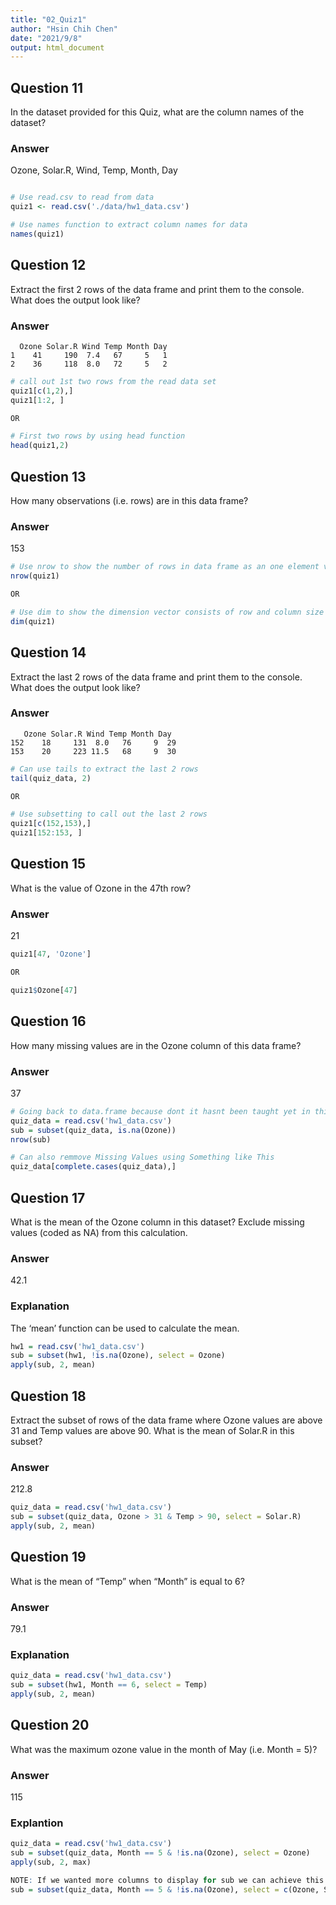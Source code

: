 ```yaml
---
title: "02_Quiz1"
author: "Hsin Chih Chen"
date: "2021/9/8"
output: html_document
---
```


Question 11
-----------
In the dataset provided for this Quiz, what are the column names of the dataset?

### Answer
Ozone, Solar.R, Wind, Temp, Month, Day

```R

# Use read.csv to read from data
quiz1 <- read.csv('./data/hw1_data.csv')

# Use names function to extract column names for data
names(quiz1)

```

Question 12
-----------
Extract the first 2 rows of the data frame and print them to the console. What does the output look like?

### Answer
	  Ozone Solar.R Wind Temp Month Day
	1    41     190  7.4   67     5   1
	2    36     118  8.0   72     5   2

```R
# call out 1st two rows from the read data set
quiz1[c(1,2),]
quiz1[1:2, ] 

OR

# First two rows by using head function
head(quiz1,2)
```

Question 13
-----------
How many observations (i.e. rows) are in this data frame?

### Answer
153

```R
# Use nrow to show the number of rows in data frame as an one element vector
nrow(quiz1)

OR

# Use dim to show the dimension vector consists of row and column size into one vector
dim(quiz1)
```

Question 14
-----------
Extract the last 2 rows of the data frame and print them to the console. What does the output look like?

### Answer

	   Ozone Solar.R Wind Temp Month Day
	152    18     131  8.0   76     9  29
	153    20     223 11.5   68     9  30

```R
# Can use tails to extract the last 2 rows
tail(quiz_data, 2)

OR

# Use subsetting to call out the last 2 rows
quiz1[c(152,153),]
quiz1[152:153, ] 
```

Question 15
-----------
What is the value of Ozone in the 47th row?

### Answer
21

```R
quiz1[47, 'Ozone']

OR

quiz1$Ozone[47]
```

Question 16
-----------
How many missing values are in the Ozone column of this data frame?

### Answer
37

```R
# Going back to data.frame because dont it hasnt been taught yet in this specialization
quiz_data = read.csv('hw1_data.csv')
sub = subset(quiz_data, is.na(Ozone))
nrow(sub)

```

```R
# Can also remmove Missing Values using Something like This
quiz_data[complete.cases(quiz_data),]
```

Question 17
-----------
What is the mean of the Ozone column in this dataset? Exclude missing values (coded as NA) from this calculation.

### Answer
42.1

### Explanation
The 'mean' function can be used to calculate the mean.

```R
hw1 = read.csv('hw1_data.csv')
sub = subset(hw1, !is.na(Ozone), select = Ozone)
apply(sub, 2, mean) 
```

Question 18
-----------
Extract the subset of rows of the data frame where Ozone values are above 31 and Temp values are above 90. What is the mean of Solar.R in this subset?

### Answer
212.8

```R
quiz_data = read.csv('hw1_data.csv')
sub = subset(quiz_data, Ozone > 31 & Temp > 90, select = Solar.R)
apply(sub, 2, mean)
```

Question 19
-----------
What is the mean of "Temp" when "Month" is equal to 6?

### Answer
79.1

### Explanation

```R
quiz_data = read.csv('hw1_data.csv')
sub = subset(hw1, Month == 6, select = Temp)
apply(sub, 2, mean)
```

Question 20
-----------
What was the maximum ozone value in the month of May (i.e. Month = 5)?

### Answer
115

### Explantion

```R
quiz_data = read.csv('hw1_data.csv')
sub = subset(quiz_data, Month == 5 & !is.na(Ozone), select = Ozone)
apply(sub, 2, max)

NOTE: If we wanted more columns to display for sub we can achieve this by the following:
sub = subset(quiz_data, Month == 5 & !is.na(Ozone), select = c(Ozone, Solar.R, Day))
```
